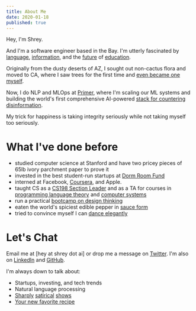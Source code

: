 ```yaml
---
title: About Me
date: 2020-01-18
published: true
---
```


<HeroH1>Hey, I'm Shrey.</HeroH1>

And I'm a software engineer based in the Bay. I'm utterly fascinated by [language](https://xkcd.com/1576/), [information](https://www.wired.co.uk/article/fix-disinformation-facts), and the [future](https://www.cmu.edu/news/stories/archives/2020/may/intelligent-tutors.html) of [education](https://www.brookings.edu/research/beyond-reopening-schools-how-education-can-emerge-stronger-than-before-covid-19/).

Originally from the dusty deserts of AZ, I sought out non-cactus flora and moved to CA, where I saw trees for the first time and [even became one myself](https://www.quora.com/What-do-Stanford-students-call-themselves).

Now, I do NLP and MLOps at [Primer](https://primer.ai/), where I'm scaling our ML systems and building the world's first comprehensive AI-powered [stack for countering disinformation](https://primer.ai/blog/developing-the-first-ai-platform-to-detect-and-assess-disinformation/).

My trick for happiness is taking integrity seriously while not taking myself too seriously.

# What I've done before

- studied computer science at Stanford and have two pricey pieces of 65lb ivory parchment paper to prove it
- invested in the best student-run startups at [Dorm Room Fund](https://www.dormroomfund.com/)
- interned at Facebook, [Coursera](https://www.coursera.org/), and Apple.
- taught CS as a [CS198 Section Leader](https://cs198.stanford.edu/cs198/) and as a TA for courses in [programming language theory](https://cs242.stanford.edu/f19/) and [computer systems](https://web.stanford.edu/class/archive/cs/cs110/cs110.1204/)
- run a practical [bootcamp on design thinking](https://ases.stanford.edu/)
- eaten the world's spiciest edible pepper in [sauce form](https://pepperpalace.com/products/the-end-hot-sauce)
- tried to convince myself I can [dance elegantly](https://youtu.be/7PS0ORAhMPU?t=453)

# Let's Chat

Email me at [hey at shrey dot ai] or drop me a message on [Twitter](https://twitter.com/slim_shreydy). I'm also on [LinkedIn](https://www.linkedin.com/in/shreyg19/) and [GitHub](https://github.com/slimshreydy).

I'm always down to talk about:

- Startups, investing, and tech trends
- Natural language processing
- [Sharply](https://www.hbo.com/succession) [satirical](https://www.hbo.com/veep) [shows](https://www.hbo.com/silicon-valley)
- [Your new favorite recipe](https://www.instagram.com/shreycooks/)
